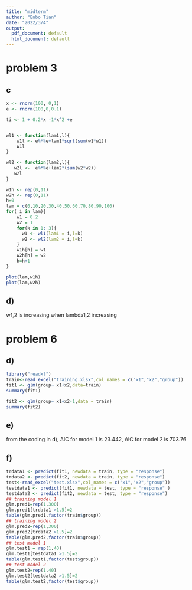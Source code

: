 ---
title: "midterm"
author: "Enbo Tian"
date: "2022/3/4"
output:
  pdf_document: default
  html_document: default
---
# problem 3
## c
```{r}
x <- rnorm(100, 0,1)
e <- rnorm(100,0,0.1)

ti <- 1 + 0.2*x -1*x^2 +e


wl1 <- function(lam1,l){
    w1l <- e%*%e+lam1*sqrt(sum(w1*w1))
    w1l
}

wl2 <- function(lam2,l){
   w2l <-  e%*%e+lam2*(sum(w2*w2))
   w2l
}

w1h <- rep(0,11)
w2h <- rep(0,11)
h=0
lam = c(0,10,20,30,40,50,60,70,80,90,100)
for( i in lam){
    w1 = 0.2
    w2 = 1
    for(k in 1: 3){
      w1 <- wl1(lam1 = i,l=k)
      w2 <- wl2(lam2 = i,l=k)
    }
    w1h[h] = w1
    w2h[h] = w2
    h=h+1
}

plot(lam,w1h)
plot(lam,w2h)
```

## d)
w1,2 is increasing when lambda1,2 increasing


# problem 6
## d)
```{r}
library("readxl")
train<-read_excel("training.xlsx",col_names = c("x1","x2","group"))
fit1 <- glm(group~ x1+x2,data=train)
summary(fit1)

fit2 <- glm(group~ x1+x2-1,data = train)
summary(fit2)
```

## e)
from the coding in d), AIC for model 1 is 23.442, AIC for model 2 is 703.76

## f)
```{r}
trdata1 <- predict(fit1, newdata = train, type = "response")
trdata2 <- predict(fit2, newdata = train, type = "response")
test<-read_excel("test.xlsx",col_names = c("x1","x2","group"))
testdata1 <- predict(fit1, newdata = test, type = "response" )
testdata2 <- predict(fit2, newdata = test, type = "response")
## training model 1
glm.pred1=rep(1,300)
glm.pred1[trdata1 >1.5]=2
table(glm.pred1,factor(train$group))
## training model 2
glm.pred2=rep(1,300)
glm.pred2[trdata2 >1.5]=2
table(glm.pred2,factor(train$group))
## test model 1
glm.test1 = rep(1,40)
glm.test1[testdata1 >1.5]=2
table(glm.test1,factor(test$group))
## test model 2
glm.test2=rep(1,40)
glm.test2[testdata2 >1.5]=2
table(glm.test2,factor(test$group))


```